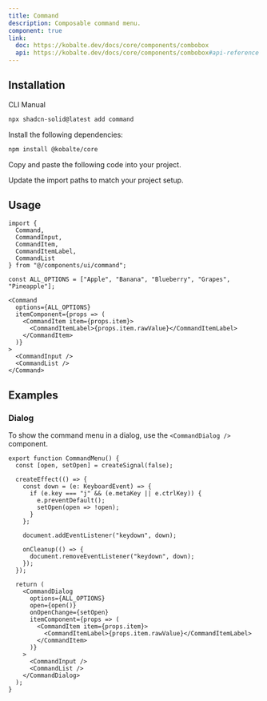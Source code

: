 ```yaml
---
title: Command
description: Composable command menu.
component: true
link:
  doc: https://kobalte.dev/docs/core/components/combobox
  api: https://kobalte.dev/docs/core/components/combobox#api-reference
---
```


<ComponentPreview name="command-demo" align="start" class="[&_.preview>div]:max-w-[450px]" />

## Installation

<Tabs defaultValue="cli">

<TabsList>
  <TabsTrigger value="cli">CLI</TabsTrigger>
  <TabsTrigger value="manual">Manual</TabsTrigger>
  <TabsIndicator class="bg-primary" />
</TabsList>
<TabsContent value="cli">

```bash
npx shadcn-solid@latest add command
```

</TabsContent>

<TabsContent value="manual">

<Steps>

<Step>Install the following dependencies:</Step>

```bash
npm install @kobalte/core
```

<Step>Copy and paste the following code into your project.</Step>

<ComponentSource name="command" />

<Step>Update the import paths to match your project setup.</Step>

</Steps>

</TabsContent>

</Tabs>

## Usage

```tsx
import {
  Command,
  CommandInput,
  CommandItem,
  CommandItemLabel,
  CommandList
} from "@/components/ui/command";
```

```tsx
const ALL_OPTIONS = ["Apple", "Banana", "Blueberry", "Grapes", "Pineapple"];
```

```tsx
<Command
  options={ALL_OPTIONS}
  itemComponent={props => (
    <CommandItem item={props.item}>
      <CommandItemLabel>{props.item.rawValue}</CommandItemLabel>
    </CommandItem>
  )}
>
  <CommandInput />
  <CommandList />
</Command>
```

## Examples

### Dialog

<ComponentPreview name="command-dialog" />

To show the command menu in a dialog, use the `<CommandDialog />` component.

```tsx
export function CommandMenu() {
  const [open, setOpen] = createSignal(false);

  createEffect(() => {
    const down = (e: KeyboardEvent) => {
      if (e.key === "j" && (e.metaKey || e.ctrlKey)) {
        e.preventDefault();
        setOpen(open => !open);
      }
    };

    document.addEventListener("keydown", down);

    onCleanup(() => {
      document.removeEventListener("keydown", down);
    });
  });

  return (
    <CommandDialog
      options={ALL_OPTIONS}
      open={open()}
      onOpenChange={setOpen}
      itemComponent={props => (
        <CommandItem item={props.item}>
          <CommandItemLabel>{props.item.rawValue}</CommandItemLabel>
        </CommandItem>
      )}
    >
      <CommandInput />
      <CommandList />
    </CommandDialog>
  );
}
```
